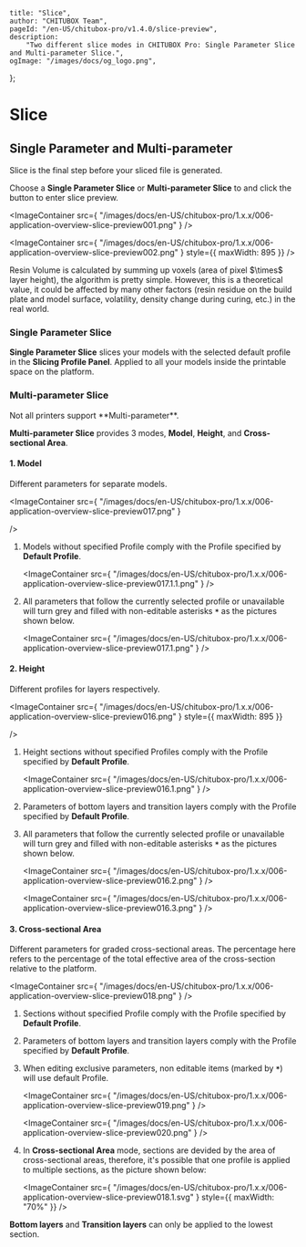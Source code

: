 	title: "Slice",
	author: "CHITUBOX Team",
	pageId: "/en-US/chitubox-pro/v1.4.0/slice-preview",
	description:
		"Two different slice modes in CHITUBOX Pro: Single Parameter Slice and Multi-parameter Slice.",
	ogImage: "/images/docs/og_logo.png",
};

# Slice

## Single Parameter and Multi-parameter

Slice is the final step before your sliced file is generated.

Choose a **Single Parameter Slice** or **Multi-parameter Slice** to and click the button to enter slice preview.

<ImageContainer
	src={
		"/images/docs/en-US/chitubox-pro/1.x.x/006-application-overview-slice-preview001.png"
	}
/>

<ImageContainer
	src={
		"/images/docs/en-US/chitubox-pro/1.x.x/006-application-overview-slice-preview002.png"
	}
	style={{ maxWidth: 895 }}
/>

<Admonition type="note">
	Resin Volume is calculated by summing up voxels (area of pixel $\times$
	layer height), the algorithm is pretty simple. However, this is a
	theoretical value, it could be affected by many other factors (resin residue
	on the build plate and model surface, volatility, density change during
	curing, etc.) in the real world.
</Admonition>

### Single Parameter Slice

**Single Parameter Slice** slices your models with the selected default profile in the **Slicing Profile Panel**. Applied to all your models inside the printable space on the platform.

### Multi-parameter Slice

<Admonition type="note">
	Not all printers support **Multi-parameter**.
</Admonition>

**Multi-parameter Slice** provides 3 modes, **Model**, **Height**, and **Cross-sectional Area**.

#### 1. Model

Different parameters for separate models. <br />

<ImageContainer
    src={
    	"/images/docs/en-US/chitubox-pro/1.x.x/006-application-overview-slice-preview017.png"
    }

/>

1.  Models without specified Profile comply with the Profile specified by **Default Profile**.

    <ImageContainer
    	src={
    		"/images/docs/en-US/chitubox-pro/1.x.x/006-application-overview-slice-preview017.1.1.png"
    	}
    />

1.  All parameters that follow the currently selected profile or unavailable will turn grey and filled with non-editable asterisks **`*`** as the pictures shown below.

    <ImageContainer
    	src={
    		"/images/docs/en-US/chitubox-pro/1.x.x/006-application-overview-slice-preview017.1.png"
    	}
    />

#### 2. Height

Different profiles for layers respectively.

<ImageContainer
    src={
    	"/images/docs/en-US/chitubox-pro/1.x.x/006-application-overview-slice-preview016.png"
    }
    style={{ maxWidth: 895 }}

/>

1.  Height sections without specified Profiles comply with the Profile specified by **Default Profile**.

    <ImageContainer
    	src={
    		"/images/docs/en-US/chitubox-pro/1.x.x/006-application-overview-slice-preview016.1.png"
    	}
    />

1.  Parameters of bottom layers and transition layers comply with the Profile specified by **Default Profile**.

1.  All parameters that follow the currently selected profile or unavailable will turn grey and filled with non-editable asterisks **`*`** as the pictures shown below.

    <ImageContainer
    	src={
    		"/images/docs/en-US/chitubox-pro/1.x.x/006-application-overview-slice-preview016.2.png"
    	}
    />

    <ImageContainer
    	src={
    		"/images/docs/en-US/chitubox-pro/1.x.x/006-application-overview-slice-preview016.3.png"
    	}
    />

#### 3. Cross-sectional Area

Different parameters for graded cross-sectional areas. The percentage here refers to the percentage of the total effective area of the cross-section relative to the platform.

<ImageContainer
	src={
		"/images/docs/en-US/chitubox-pro/1.x.x/006-application-overview-slice-preview018.png"
	}
/>

1. Sections without specified Profile comply with the Profile specified by **Default Profile**.

1. Parameters of bottom layers and transition layers comply with the Profile specified by **Default Profile**.

1. When editing exclusive parameters, non editable items (marked by **`*`**) will use default Profile.

    <ImageContainer
    	src={
    		"/images/docs/en-US/chitubox-pro/1.x.x/006-application-overview-slice-preview019.png"
    	}
    />

    <ImageContainer
    	src={
    		"/images/docs/en-US/chitubox-pro/1.x.x/006-application-overview-slice-preview020.png"
    	}
    />

1. In **Cross-sectional Area** mode, sections are devided by the area of cross-sectional areas, therefore, it's possible that one profile is applied to multiple sections, as the picture shown below:

    <ImageContainer
    	src={
    		"/images/docs/en-US/chitubox-pro/1.x.x/006-application-overview-slice-preview018.1.svg"
    	}
    	style={{ maxWidth: "70%" }}
    />

**Bottom layers** and **Transition layers** can only be applied to the lowest section.
